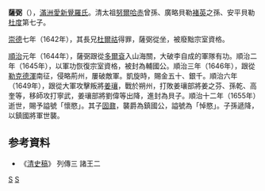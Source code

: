 {{Manchu name|[[爱新觉罗氏|爱新觉罗]]}}
'''薩弼'''（{{Bd|？||1655年}}），[[滿洲|滿洲]][[愛新覺羅氏|愛新覺羅氏]]。清太祖[[努爾哈赤|努爾哈赤]]曾孫、廣略貝勒[[褚英|褚英]]之孫、安平貝勒[[杜度|杜度]]第七子。

[[崇德|崇德]]七年（1642年），其長兄[[杜爾祜|杜爾祜]]得罪，薩弼從坐，被廢黜宗室資格。

[[順治|順治]]元年（1644年），薩弼跟從[[多爾袞|多爾袞]]入山海關，大破李自成的軍隊有功。順治二年（1645年），以軍功恢復宗室資格，被封為輔國公。順治三年（1646年），跟從[[勒克德渾|勒克德渾]]南征，侵略荊州，屢破敵軍。凱旋時，賜金五十、銀千。順治六年（1649年），跟從大軍攻擊叛將[[姜瓖|姜瓖]]，戰於朔州，打敗姜瓖部將姜之芬、孫乾、高奎等，移師攻打寧武，姜瓖部將劉偉等出降，進封為貝子。順治十二年（1655年）逝世，賜予謚號「懷愍」。其子[[固鼐|固鼐]]，襲爵為鎮國公，謚號為「悼愍」。子孫遞降，以鎮國將軍世襲。

== 参考資料 ==
* 《[[清史稿|清史稿]]》 列傳三 諸王二

[[Category:清朝軍事人物|S]]
[[Category:愛新覺羅氏|S]]

{{清朝人物小作品}}
